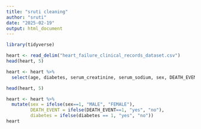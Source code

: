 ```yaml
---
title: "sruti cleaning"
author: "sruti"
date: "2025-02-19"
output: html_document
---
```


```r

library(tidyverse)

```


```r

heart <- read_delim("heart_failure_clinical_records_dataset.csv")
head(heart, 5)

```

```r

heart <- heart %>% 
  select(age, diabetes, serum_creatinine, serum_sodium, sex, DEATH_EVENT)

head(heart, 5)

```

```r

heart <- heart %>% 
  mutate(sex = ifelse(sex==1, "MALE", "FEMALE"),
         DEATH_EVENT = ifelse(DEATH_EVENT==1, "yes", "no"),
         diabetes = ifelse(diabetes == 1, "yes", "no"))
heart

```




